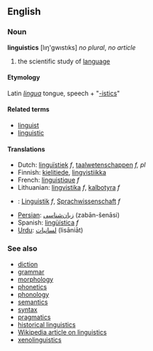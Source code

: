 ==English==
===Noun===
'''linguistics''' [lıŋ'gwıstıks] ''no plural'', ''no article''

# the scientific study of [[language]]

====Etymology====
Latin ''[[lingua]]'' tongue, speech + "[[-istics]]"

====Related terms====
*[[linguist]]
*[[linguistic]]

====Translations====
*Dutch: [[linguïstiek]] ''f'', [[taalwetenschappen]] ''f, pl''
*Finnish: [[kielitiede]], [[lingvistiikka]]
*French: [[linguistique]] ''f''
*Lithuanian: [[lingvistika]] ''f'', [[kalbotyra]] ''f''
*{{msg:de}}: [[Linguistik]] ''f'', [[Sprachwissenschaft]] ''f''
*[[Persian]]: [[زبان‌شناسی]] (zabān-šenāsi)
*Spanish: [[lingüística]] ''f''
*[[Urdu]]: [[لسانيات]] (lisāniāt)

===See also===
*[[diction]]
*[[grammar]]
*[[morphology]]
*[[phonetics]]
*[[phonology]]
*[[semantics]]
*[[syntax]]
*[[pragmatics]]
*[[historical linguistics]]
*[[w:linguistics|Wikipedia article on linguistics]]
*[[xenolinguistics]]